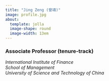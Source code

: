 ```yaml
---
title: "Jing Zeng (曾靖)"
image: profile.jpg
about:
  template: jolla
  image-shape: round
  image-width: 13em
---
```


### Associate Professor (tenure-track)

*International Institute of Finance*\
*School of Management*\
*University of Science and Technology of China*
